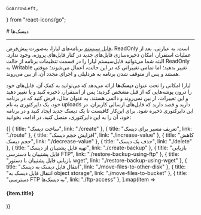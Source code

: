    GoArrowLeft,

    
} from "react-icons/go";


<Layout>
<Head>
<title>مستندات دیسک‌ها - لیارا</title>

<meta property="og:title" content="مستندات خدمات رایانش ابری لیارا" />
<meta property="og:description" content="مستندات مربوط به دیسک‌ها به عنوان جایگزینی برای Volume در لیارا"  />
<meta property="og:image" content="https://files.liara.ir/liara/logos/liara-poster.jpg" />
</Head>
# دیسک‌ها

<hr className="mb-2" />
<a href="/paas/details/file-system" className="text-[#2196f3] ">فایل سیستم</a> برنامه‌های لیارا، به‌صورت پیش‌فرض، ReadOnly است. به عبارتی، بعد از عملیات استقرار، امکان ذخیره‌سازی فایل‌های جدید در کنار فایل‌های پروژه، وجود ندارد. البته شما می‌توانید فایل‌سیستم لیارا را در قسمت تنظیمات برنامه از حالت ReadOnly به Writable تغییر بدهید؛ اما تمامی تغییراتی که در این حالت، اعمال می‌شوند؛ موقتی هستند و پس از متوقف شدن برنامه به هردلیلی و اجرای مجدد آن، از بین می‌روند.
<div className="h-4" />

لیارا امکانی را تحت عنوان **‌دیسک‌ها** ارائه می‌دهد که می‌توانید به کمک آن، فایل‌های  خود را درون پوشه‌هایی که از قبل مشخص کردید؛ پس از استقرار، ذخیره کنید و یا تغییر دهید و این تغییرات، از بین نمی‌روند و دائمی هستند.
به عنوان مثال، فرض کنید که در برنامه خود، یک دایرکتوری به نام <Important>uploads</Important> دارید و قصد دارید که فایل‌های ارسالی کاربران، در این دایرکتوری ذخیره شود. برای این‌کار کافیست تا یک دیسک جدید ایجاد کنید و در برنامه خود، آن را به این دایرکتوری، متصل کنید. 
در ادامه، بخوانید:

<div className="h-4" />
<div className="grid md:grid-cols-2 gap-4">
            {[
      {
        title: "ساخت دیسک",
        link: "./create"
      },
      {
        title: "تعریف مسیر برای دیسک",
        link: "./route"
      },
      {
        title: "افزایش حجم دیسک",
        link: "./increase-value"
      },
      {
        title: "کاهش حجم دیسک",
        link: "./decrease-value"
      },
      {
        title: "حذف یک دیسک",
        link: "./delete"
      },
      {
        title: "تهیه فایل پشتیبان از دیسک‌",
        link: "./create-backup"
      },
      {
        title: "بازیابی فایل پشتیبان با دسترسی FTP",
        link: "./restore-backup-using-ftp"
      },
      {
        title: "بازیابی فایل پشتیبان با دستور wget",
        link: "./restore-backup-using-wget"
      },
      {
        title: "انتقال فایل دیسک به دیسک",
        link: "./move-files-to-other-disk"
      },
      {
        title: "انتقال فایل دیسک به object storage",
        link: "./move-files-to-bucket"
      },
      {
        title: "دسترسی FTP به دیسک‌ها",
        link: "./ftp-access"
      },
  ].map(item =>
              <Link href={item.link}>
                <Card className="flex cursor-pointer w-full items-center justify-between">
                  <div className="flex items-center gap-3">
                    <h4>
                      {item.title}
                    </h4>
                  </div>
                  <GoArrowLeft className="ml-1" />
                </Card>
              </Link>
            )}
          </div>

</Layout>